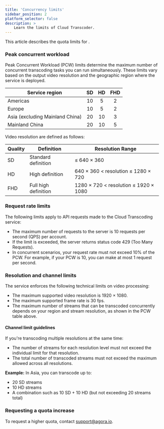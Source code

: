 ```yaml
---
title: 'Concurrency limits'
sidebar_position: 2
platform_selector: false
description: >
    Learn the limits of Cloud Transcoder.
---
```



This article describes the quota limits for <Vpd k="NAME"/>.

### Peak concurrent workload

Peak Concurrent Workload (PCW) limits determine the maximum number of concurrent transcoding tasks you can run simultaneously. These limits vary based on the output video resolution and the geographic region where the service is deployed.

| Service region        | SD         | HD          |   FHD       |
| --------------------- |:----------:|:----------:|:------------:|
| Americas          | 10               | 5                      | 2  |
| Europe            | 10               | 5                      | 2  |
| Asia (excluding Mainland China) | 20      | 10                | 3  |
| Mainland China         | 20               | 10                | 5  |

Video resolution are defined as follows:

| Quality | Definition | Resolution Range |
|---------|------------|------------------|
| SD | Standard definition | ≤ 640 × 360 |
| HD | High definition | 640 × 360 < resolution ≤ 1280 × 720 |
| FHD | Full high definition | 1280 × 720 < resolution ≤ 1920 × 1080 |

### Request rate limits

The following limits apply to API requests made to the Cloud Transcoding service:

- The maximum number of requests to the <Vg k="CT"/> server is 10 requests per second (QPS) per account.
- If the limit is exceeded, the server returns status code 429 (Too Many Requests).
- In concurrent scenarios, your request rate must not exceed 10% of the PCW. For example, if your PCW is 10, you can make at most 1 request per second.

### Resolution and channel limits

The service enforces the following technical limits on video processing:

- The maximum supported video resolution is 1920 × 1080.
- The maximum supported frame rate is 30 fps.
- The maximum number of streams that can be transcoded concurrently depends on your region and stream resolution, as shown in the PCW table above.

#### Channel limit guidelines

If you're transcoding multiple resolutions at the same time:

* The number of streams for each resolution level must not exceed the individual limit for that resolution.
* The total number of transcoded streams must not exceed the maximum allowed across all resolutions.

**Example:**
In Asia, you can transcode up to:

* 20 SD streams
* 10 HD streams
* A combination such as 10 SD + 10 HD (but not exceeding 20 streams total)

### Requesting a quota increase

To request a higher quota, contact [support@agora.io](mailto:support@agora.io).
